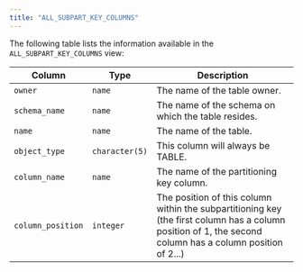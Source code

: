 ```yaml
---
title: "ALL_SUBPART_KEY_COLUMNS"
---
```


<div id="all_subpart_key_columns" class="registered_link"></div>


The following table lists the information available in the `ALL_SUBPART_KEY_COLUMNS` view:

| Column            | Type           | Description                                                                                                                                               |
|-------------------|----------------|-----------------------------------------------------------------------------------------------------------------------------------------------------------|
| `owner`           | `name`         | The name of the table owner.                                                                                                                              |
| `schema_name`     | `name`         | The name of the schema on which the table resides.                                                                                                        |
| `name`            | `name`         | The name of the table.                                                                                                                                    |
| `object_type`     | `character(5)` | This column will always be TABLE.                                                                                                                         |
| `column_name`     | `name`         | The name of the partitioning key column.                                                                                                                  |
| `column_position` | `integer`      | The position of this column within the subpartitioning key (the first column has a column position of 1, the second column has a column position of 2...) |
